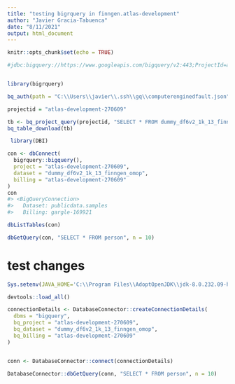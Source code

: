```yaml
---
title: "testing bigrquery in finngen.atlas-development"
author: "Javier Gracia-Tabuenca"
date: "8/11/2021"
output: html_document
---
```


```r
knitr::opts_chunk$set(echo = TRUE)
```

```r

#jdbc:bigquery://https://www.googleapis.com/bigquery/v2:443;ProjectId=atlas-development-270609;OAuthType=0;OAuthServiceAcctEmail=146473670970-compute@developer.gserviceaccount.com;OAuthPvtKeyPath=/home/javier/jdbc/computerenginedfault.json;Timeout=1000


library(bigrquery)

bq_auth(path = "C:\\Users\\javier\\.ssh\\gq\\computerenginedfault.json")

```

```r


projectid = "atlas-development-270609"

tb <- bq_project_query(projectid, "SELECT * FROM dummy_df6v2_1k_13_finngen_omop.person")
bq_table_download(tb)
```

```r
 library(DBI)

con <- dbConnect(
  bigrquery::bigquery(),
  project = "atlas-development-270609",
  dataset = "dummy_df6v2_1k_13_finngen_omop",
  billing = "atlas-development-270609"
)
con
#> <BigQueryConnection>
#>   Dataset: publicdata.samples
#>   Billing: gargle-169921

dbListTables(con)

dbGetQuery(con, "SELECT * FROM person", n = 10)
```


# test changes

```r
Sys.setenv(JAVA_HOME='C:\\Program Files\\AdoptOpenJDK\\jdk-8.0.232.09-hotspot\\')
```


```r
devtools::load_all()

connectionDetails <- DatabaseConnector::createConnectionDetails(
  dbms = "bigquery",
  bq_project = "atlas-development-270609",
  bq_dataset = "dummy_df6v2_1k_13_finngen_omop",
  bq_billing = "atlas-development-270609"
)


conn <- DatabaseConnector::connect(connectionDetails)

```


```r
DatabaseConnector::dbGetQuery(conn, "SELECT * FROM person", n = 10)
```


